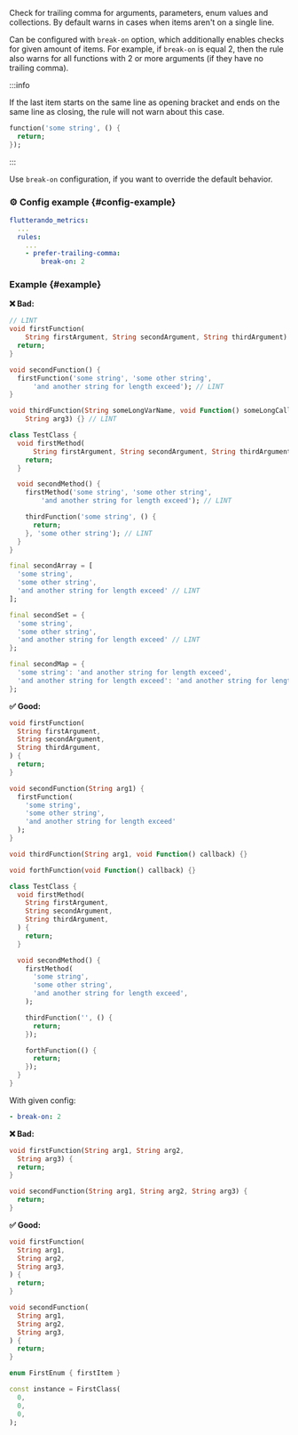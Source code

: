 
<RuleDetails version="2.2.0" severity="style" hasConfig hasFix />

Check for trailing comma for arguments, parameters, enum values and collections.
By default warns in cases when items aren't on a single line.

Can be configured with `break-on` option, which additionally enables checks for given amount of items.
For example, if `break-on` is equal 2, then the rule also warns for all functions with 2 or more arguments (if they have no trailing comma).

:::info

If the last item starts on the same line as opening bracket and ends on the same line as closing, the rule will not warn about this case.

```dart
function('some string', () {
  return;
});
```

:::

Use `break-on` configuration, if you want to override the default behavior.

### ⚙️ Config example {#config-example}

```yaml
flutterando_metrics:
  ...
  rules:
    ...
    - prefer-trailing-comma:
        break-on: 2
```

### Example {#example}

**❌ Bad:**

```dart
// LINT
void firstFunction(
    String firstArgument, String secondArgument, String thirdArgument) {
  return;
}

void secondFunction() {
  firstFunction('some string', 'some other string',
      'and another string for length exceed'); // LINT
}

void thirdFunction(String someLongVarName, void Function() someLongCallbackName,
    String arg3) {} // LINT

class TestClass {
  void firstMethod(
      String firstArgument, String secondArgument, String thirdArgument) { // LINT
    return;
  }

  void secondMethod() {
    firstMethod('some string', 'some other string',
        'and another string for length exceed'); // LINT

    thirdFunction('some string', () {
      return;
    }, 'some other string'); // LINT
  }
}

final secondArray = [
  'some string',
  'some other string',
  'and another string for length exceed' // LINT
];

final secondSet = {
  'some string',
  'some other string',
  'and another string for length exceed' // LINT
};

final secondMap = {
  'some string': 'and another string for length exceed',
  'and another string for length exceed': 'and another string for length exceed' // LINT
};
```

**✅ Good:**

```dart
void firstFunction(
  String firstArgument,
  String secondArgument,
  String thirdArgument,
) {
  return;
}

void secondFunction(String arg1) {
  firstFunction(
    'some string',
    'some other string',
    'and another string for length exceed'
  );
}

void thirdFunction(String arg1, void Function() callback) {}

void forthFunction(void Function() callback) {}

class TestClass {
  void firstMethod(
    String firstArgument,
    String secondArgument,
    String thirdArgument,
  ) {
    return;
  }

  void secondMethod() {
    firstMethod(
      'some string',
      'some other string',
      'and another string for length exceed',
    );

    thirdFunction('', () {
      return;
    });

    forthFunction(() {
      return;
    });
  }
}
```

With given config:

```yaml
- break-on: 2
```

**❌ Bad:**

```dart
void firstFunction(String arg1, String arg2,
  String arg3) {
  return;
}

void secondFunction(String arg1, String arg2, String arg3) {
  return;
}
```

**✅ Good:**

```dart
void firstFunction(
  String arg1,
  String arg2,
  String arg3,
) {
  return;
}

void secondFunction(
  String arg1,
  String arg2,
  String arg3,
) {
  return;
}

enum FirstEnum { firstItem }

const instance = FirstClass(
  0,
  0,
  0,
);
```
